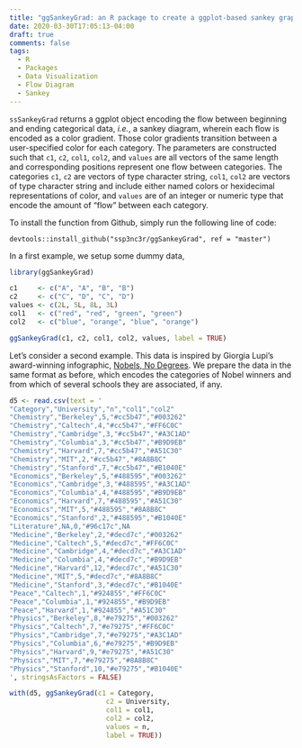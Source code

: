 ```yaml
---
title: "ggSankeyGrad: an R package to create a ggplot-based sankey graphic that encodes flows with color gradients"
date: 2020-03-30T17:05:13-04:00
draft: true
comments: false
tags:
  - R
  - Packages
  - Data Visualization
  - Flow Diagram
  - Sankey
---
```


`ssSankeyGrad` returns a ggplot object encoding the flow between beginning and ending categorical data, _i.e._, a sankey diagram, wherein each flow is encoded as a color gradient. Those color gradients transition between a user-specified color for each category. The parameters are constructed such that `c1`, `c2`, `col1`, `col2`, and `values` are all vectors of the same length and corresponding positions represent one flow between categories. The categories `c1`, `c2` are vectors of type character string, `col1`, `col2` are vectors of type character string and include either named colors or hexidecimal representations of color, and `values` are of an integer or numeric type that encode the amount of "flow" between each category.

To install the function from Github, simply run the following line of code:

```
devtools::install_github("ssp3nc3r/ggSankeyGrad", ref = "master")
```

In a first example, we setup some dummy data,

```r
library(ggSankeyGrad)

c1     <- c("A", "A", "B", "B")
c2     <- c("C", "D", "C", "D")
values <- c(2L, 5L, 8L, 3L)
col1   <- c("red", "red", "green", "green")
col2   <- c("blue", "orange", "blue", "orange")

ggSankeyGrad(c1, c2, col1, col2, values, label = TRUE)
```

Let's consider a second example. This data is inspired by Giorgia Lupi's award-winning infographic, [Nobels, No Degrees](https://www.informationisbeautifulawards.com/showcase/204-nobels-no-degrees). We prepare the data in the same format as before, which encodes the categories of Nobel winners and from which of several schools they are associated, if any.

```r
d5 <- read.csv(text = '
"Category","University","n","col1","col2"
"Chemistry","Berkeley",5,"#cc5b47","#003262"
"Chemistry","Caltech",4,"#cc5b47","#FF6C0C"
"Chemistry","Cambridge",3,"#cc5b47","#A3C1AD"
"Chemistry","Columbia",3,"#cc5b47","#B9D9EB"
"Chemistry","Harvard",7,"#cc5b47","#A51C30"
"Chemistry","MIT",2,"#cc5b47","#8A8B8C"
"Chemistry","Stanford",7,"#cc5b47","#B1040E"
"Economics","Berkeley",5,"#488595","#003262"
"Economics","Cambridge",3,"#488595","#A3C1AD"
"Economics","Columbia",4,"#488595","#B9D9EB"
"Economics","Harvard",7,"#488595","#A51C30"
"Economics","MIT",5,"#488595","#8A8B8C"
"Economics","Stanford",2,"#488595","#B1040E"
"Literature",NA,0,"#96c17c",NA
"Medicine","Berkeley",2,"#decd7c","#003262"
"Medicine","Caltech",5,"#decd7c","#FF6C0C"
"Medicine","Cambridge",4,"#decd7c","#A3C1AD"
"Medicine","Columbia",4,"#decd7c","#B9D9EB"
"Medicine","Harvard",12,"#decd7c","#A51C30"
"Medicine","MIT",5,"#decd7c","#8A8B8C"
"Medicine","Stanford",3,"#decd7c","#B1040E"
"Peace","Caltech",1,"#924855","#FF6C0C"
"Peace","Columbia",1,"#924855","#B9D9EB"
"Peace","Harvard",1,"#924855","#A51C30"
"Physics","Berkeley",8,"#e79275","#003262"
"Physics","Caltech",7,"#e79275","#FF6C0C"
"Physics","Cambridge",7,"#e79275","#A3C1AD"
"Physics","Columbia",6,"#e79275","#B9D9EB"
"Physics","Harvard",9,"#e79275","#A51C30"
"Physics","MIT",7,"#e79275","#8A8B8C"
"Physics","Stanford",10,"#e79275","#B1040E"
', stringsAsFactors = FALSE)

with(d5, ggSankeyGrad(c1 = Category,
                        c2 = University,
                        col1 = col1,
                        col2 = col2,
                        values = n,
                        label = TRUE))
```

